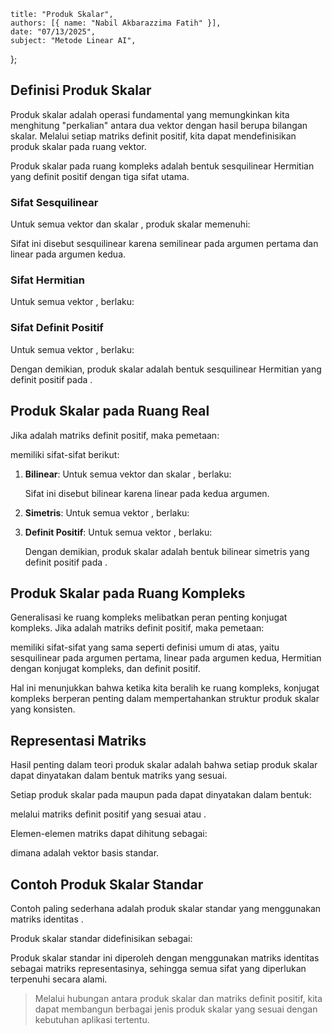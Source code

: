     title: "Produk Skalar",
    authors: [{ name: "Nabil Akbarazzima Fatih" }],
    date: "07/13/2025",
    subject: "Metode Linear AI",
};

## Definisi Produk Skalar

Produk skalar adalah operasi fundamental yang memungkinkan kita menghitung "perkalian" antara dua vektor dengan hasil berupa bilangan skalar. Melalui setiap matriks definit positif, kita dapat mendefinisikan produk skalar pada ruang vektor.

Produk skalar pada ruang kompleks <InlineMath math="\mathbb{C}^n" /> adalah bentuk sesquilinear Hermitian yang definit positif dengan tiga sifat utama.

### Sifat Sesquilinear

Untuk semua vektor <InlineMath math="x, y, z \in \mathbb{C}^n" /> dan skalar <InlineMath math="\lambda, \mu \in \mathbb{C}" />, produk skalar memenuhi:

<MathContainer>
<BlockMath math="\langle \lambda x + \mu y, z \rangle_A = \overline{\lambda} \langle x, z \rangle_A + \overline{\mu} \langle y, z \rangle_A" />
<BlockMath math="\langle x, \lambda y + \mu z \rangle_A = \lambda \langle x, y \rangle_A + \mu \langle x, z \rangle_A" />
</MathContainer>

Sifat ini disebut sesquilinear karena semilinear pada argumen pertama dan linear pada argumen kedua.

### Sifat Hermitian

Untuk semua vektor <InlineMath math="x, y \in \mathbb{C}^n" />, berlaku:

<BlockMath math="\langle y, x \rangle_A = \overline{\langle x, y \rangle_A}" />

### Sifat Definit Positif

Untuk semua vektor <InlineMath math="x \in \mathbb{C}^n" />, berlaku:

<MathContainer>
<BlockMath math="\langle x, x \rangle_A \geq 0" />
<BlockMath math="\langle x, x \rangle_A = 0 \Leftrightarrow x = 0" />
</MathContainer>

Dengan demikian, produk skalar adalah bentuk sesquilinear Hermitian yang definit positif pada <InlineMath math="\mathbb{C}^n" />.

## Produk Skalar pada Ruang Real

Jika <InlineMath math="A \in \mathbb{R}^{n \times n}" /> adalah matriks definit positif, maka pemetaan:

<BlockMath math="\langle \cdot, \cdot \rangle_A : \mathbb{R}^n \times \mathbb{R}^n \to \mathbb{R} : (x, y) \mapsto \langle x, y \rangle_A = x^T A y" />

memiliki sifat-sifat berikut:

1. **Bilinear**: Untuk semua vektor <InlineMath math="x, y, z \in \mathbb{R}^n" /> dan skalar <InlineMath math="\lambda, \mu \in \mathbb{R}" />, berlaku:

    <MathContainer>
    <BlockMath math="\langle \lambda x + \mu y, z \rangle_A = \lambda \langle x, z \rangle_A + \mu \langle y, z \rangle_A" />
    <BlockMath math="\langle x, \lambda y + \mu z \rangle_A = \lambda \langle x, y \rangle_A + \mu \langle x, z \rangle_A" />
    </MathContainer>

    Sifat ini disebut bilinear karena linear pada kedua argumen.

2. **Simetris**: Untuk semua vektor <InlineMath math="x, y \in \mathbb{R}^n" />, berlaku:

    <BlockMath math="\langle y, x \rangle_A = \langle x, y \rangle_A" />

3. **Definit Positif**: Untuk semua vektor <InlineMath math="x \in \mathbb{R}^n" />, berlaku:

    <MathContainer>
    <BlockMath math="\langle x, x \rangle_A \geq 0" />
    <BlockMath math="\langle x, x \rangle_A = 0 \Leftrightarrow x = 0" />
    </MathContainer>

    Dengan demikian, produk skalar adalah bentuk bilinear simetris yang definit positif pada <InlineMath math="\mathbb{R}^n" />.

## Produk Skalar pada Ruang Kompleks

Generalisasi ke ruang kompleks melibatkan peran penting konjugat kompleks. Jika <InlineMath math="A \in \mathbb{C}^{n \times n}" /> adalah matriks definit positif, maka pemetaan:

<BlockMath math="\langle \cdot, \cdot \rangle_A : \mathbb{C}^n \times \mathbb{C}^n \to \mathbb{C} : (x, y) \mapsto \langle x, y \rangle_A = x^H A y" />

memiliki sifat-sifat yang sama seperti definisi umum di atas, yaitu sesquilinear pada argumen pertama, linear pada argumen kedua, Hermitian dengan konjugat kompleks, dan definit positif.

Hal ini menunjukkan bahwa ketika kita beralih ke ruang kompleks, konjugat kompleks berperan penting dalam mempertahankan struktur produk skalar yang konsisten.

## Representasi Matriks

Hasil penting dalam teori produk skalar adalah bahwa setiap produk skalar dapat dinyatakan dalam bentuk matriks yang sesuai.

Setiap produk skalar <InlineMath math="s(x, y)" /> pada <InlineMath math="\mathbb{R}^n" /> maupun pada <InlineMath math="\mathbb{C}^n" /> dapat dinyatakan dalam bentuk:

<MathContainer>
<BlockMath math="s(x, y) = x^T A y \text{ (untuk kasus real)}" />
<BlockMath math="s(x, y) = x^H A y \text{ (untuk kasus kompleks)}" />
</MathContainer>

melalui matriks definit positif <InlineMath math="A \in \mathbb{R}^{n \times n}" /> yang sesuai atau <InlineMath math="A \in \mathbb{C}^{n \times n}" />.

Elemen-elemen matriks <InlineMath math="A" /> dapat dihitung sebagai:

<BlockMath math="a_{ij} = s(e_i, e_j) \text{ untuk } i, j = 1, \ldots, n" />

dimana <InlineMath math="e_i" /> adalah vektor basis standar.

## Contoh Produk Skalar Standar

Contoh paling sederhana adalah produk skalar standar yang menggunakan matriks identitas <InlineMath math="I" />.

Produk skalar standar didefinisikan sebagai:

<MathContainer>
<BlockMath math="\langle x, y \rangle = x^T y \text{ (untuk kasus real)}" />
<BlockMath math="\langle x, y \rangle = x^H y \text{ (untuk kasus kompleks)}" />
</MathContainer>

Produk skalar standar ini diperoleh dengan menggunakan matriks identitas sebagai matriks representasinya, sehingga semua sifat yang diperlukan terpenuhi secara alami.

> Melalui hubungan antara produk skalar dan matriks definit positif, kita dapat membangun berbagai jenis produk skalar yang sesuai dengan kebutuhan aplikasi tertentu.